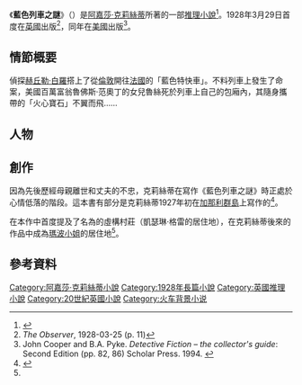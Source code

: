 {{noteTA
| T = zh-hans:蓝色特快上的秘密;zh-hant:藍色列車之謎;|zh-cn:阿加莎;zh-sg:阿加莎;zh-hk:阿嘉莎;zh-tw:阿嘉莎;|zh-cn:克里斯蒂; zh-sg:克里斯蒂; zh-tw:克莉絲蒂; zh-hk:姬絲蒂;|zh-cn:赫尔克里; zh-sg:赫尔克里; zh-tw:赫丘勒; zh-hk:赫爾克里;|zh-cn:波洛; zh-sg:波洛; zh-tw:白羅; zh-hk:波洛;|zh-cn:马普尔; zh-sg:马普尔; zh-tw:瑪波; zh-hk:馬普爾;|zh-hans:蓝色特快上的秘密;zh-hant:藍色列車之謎;
}}
{{Infobox book
| 書名 = 藍色列車之謎
| 圖片 = 
| 作者 = [[阿嘉莎·克莉絲蒂|阿嘉莎·克莉絲蒂]]
| 原名 = ''The Mystery Of The Blue Train''
| 出版地 = [[英國|英國]]
| 語言 = [[英語|英語]]
| 出版者 = 
| 出版日期 = 1928年3月29日
| 上一部作品 = 《{{le|四大天王 (小說)|The Big Four (novel)|四大天王}}》
| 下一部作品 = 《{{le|七鐘面|The Seven Dials Mystery}}》
| 圖片說明 = 
}}
《'''藍色列車之謎'''》（{{lang-en|''The Mystery Of The Blue Train''}}）是[[阿嘉莎·克莉絲蒂|阿嘉莎·克莉絲蒂]]所著的一部[[推理小說|推理小說]]<ref name="霜月蒼">{{Cite book|title=阿加莎·克里斯蒂閱讀攻略|author1=霜月蒼著|author2=張舟譯|publisher=新星出版社|year=2018年8月|isbn=978-7-5133-3092-3|location=北京}}</ref>。1928年3月29日首度在[[英國|英國]]出版<ref>''The Observer'', 1928-03-25 (p. 11)</ref>，同年在[[美國|美國]]出版<ref>John Cooper and B.A. Pyke. ''Detective Fiction – the collector's guide'': Second Edition (pp. 82, 86) Scholar Press. 1994. {{ISBN|0-85967-991-8}}</ref>。

== 情節概要 ==
偵探[[赫丘勒·白羅|赫丘勒·白羅]]搭上了從[[倫敦|倫敦]]開往[[法國|法國]]的「藍色特快車」。不料列車上發生了命案，美國百萬富翁魯佛斯·范奧丁的女兒魯絲死於列車上自己的包廂內，其隨身攜帶的「火心寶石」不翼而飛……

== 人物 ==
{{columns-list|2|* [[赫丘勒·白羅|赫丘勒·白羅]]，偵探
* 魯佛斯·范奧丁，美國百萬富翁，魯絲的父親
* 魯絲·凱特林，范奧丁的女兒，本案中的受害者
* 德瑞克·凱特林，魯絲的丈夫
* 羅奇伯爵/奈頓少校
* 凱瑟琳·格雷
* 米蕾兒，舞伶，德瑞克的情婦
* 愛達·梅森/吉蒂·基德
* 坦普林女士，凱瑟琳的遠親
* 蘭諾絲·坦普林，坦普林女士的女兒}}

== 創作 ==
因為先後歷經母親離世和丈夫的不忠，克莉絲蒂在寫作《藍色列車之謎》時正處於心情低落的階段。這本書有部分是克莉絲蒂1927年初在[[加那利群島|加那利群島]]上寫作的<ref name=":0">{{cite web|title=The Mystery Of The Blue Train|url=https://www.agathachristie.com/stories/the-mystery-of-the-blue-train|accessdate=2021-01-15|publisher=Agatha Christie|language=en|archive-date=2021-04-29|archive-url=https://web.archive.org/web/20210429055447/https://www.agathachristie.com/stories/the-mystery-of-the-blue-train|dead-url=no}}</ref>。

在本作中首度提及了名為{{le|聖瑪莉米德|St. Mary Mead}}的虛構村莊（凱瑟琳·格雷的居住地），在克莉絲蒂後來的作品中成為[[瑪波小姐|瑪波小姐]]的居住地<ref name=":0" />。

== 參考資料 ==
<references />

{{阿嘉莎·克莉絲蒂}}

{{DEFAULTSORT:Mystery Of The Blue Train, The}}
[[Category:阿嘉莎·克莉絲蒂小說|Category:阿嘉莎·克莉絲蒂小說]]
[[Category:1928年長篇小說|Category:1928年長篇小說]]
[[Category:英國推理小說|Category:英國推理小說]]
[[Category:20世紀英國小說|Category:20世紀英國小說]]
[[Category:火车背景小说|Category:火车背景小说]]